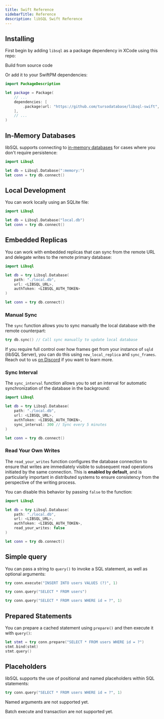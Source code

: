 ```yaml
---
title: Swift Reference
sidebarTitle: Reference
description: libSQL Swift Reference
---
```


<Snippet file="technical-preview-banner.mdx" />

## Installing

First begin by adding `libsql` as a package dependency in XCode using this repo:

<Card title="libSQL Swift" href="https://github.com/tursodatabase/libsql-swift">
  Build from source code
</Card>

Or add it to your SwiftPM dependencies:

```swift
import PackageDescription

let package = Package(
    // ...
    dependencies: [
        .package(url: "https://github.com/tursodatabase/libsql-swift", from: "0.1.1"),
    ],
    // ...
)
```

## In-Memory Databases

libSQL supports connecting to [in-memory
databases](https://www.sqlite.org/inmemorydb.html) for cases where you don't
require persistence:

```swift
import Libsql

let db = Libsql.Database(":memory:")
let conn = try db.connect()
```

## Local Development

You can work locally using an SQLite file:

```swift
import Libsql

let db = Libsql.Database("local.db")
let conn = try db.connect()
```

## Embedded Replicas

You can work with embedded replicas that can sync from the remote URL and
delegate writes to the remote primary database:

```swift
import Libsql

let db = try Libsql.Database(
    path: "./local.db",
    url: <LIBSQL_URL>,
    authToken: <LIBSQL_AUTH_TOKEN>
)

let conn = try db.connect()
```

### Manual Sync

The `sync` function allows you to sync manually the local database with the remote counterpart:

```swift
try db.sync() // Call sync manually to update local database
```

<Info>

If you require full control over how frames get from your instance of `sqld`
(libSQL Server), you can do this using `new_local_replica` and `sync_frames`.
Reach out to us [on Discord](https://discord.gg/turso) if you want to learn
more.

</Info>

### Sync Interval

The `sync_interval` function allows you to set an interval for automatic
synchronization of the database in the background:

```swift
import Libsql

let db = try Libsql.Database(
    path: "./local.db",
    url: <LIBSQL_URL>,
    authToken: <LIBSQL_AUTH_TOKEN>,
    sync_interval: 300 // Sync every 5 minutes
)

let conn = try db.connect()
```

### Read Your Own Writes

The `read_your_writes` function configures the database connection to ensure
that writes are immediately visible to subsequent read operations initiated by
the same connection. This is **enabled by default**, and is particularly
important in distributed systems to ensure consistency from the perspective of
the writing process.

You can disable this behavior by passing `false` to the function:

```swift
import Libsql

let db = try Libsql.Database(
    path: "./local.db",
    url: <LIBSQL_URL>,
    authToken: <LIBSQL_AUTH_TOKEN>,
    read_your_writes: false
)

let conn = try db.connect()
```

## Simple query

You can pass a string to `query()` to invoke a SQL statement, as well as
optional arguments:

<CodeGroup>

```swift Execute
try conn.execute("INSERT INTO users VALUES (?)", 1)
```

```swift Query
try conn.query("SELECT * FROM users")
```

```swift Arguments
try conn.query("SELECT * FROM users WHERE id = ?", 1)
```

</CodeGroup>

## Prepared Statements

You can prepare a cached statement using `prepare()` and then execute it with `query()`:

```swift
let stmt = try conn.prepare("SELECT * FROM users WHERE id = ?")
stmt.bind(stmt)
stmt.query()
```

## Placeholders

libSQL supports the use of positional and named placeholders within SQL statements:

```swift Positional
try conn.query("SELECT * FROM users WHERE id = ?", 1)
```

<Note>Named arguments are not supported yet.</Note>

<Note>Batch execute and transaction are not supported yet.</Note>
